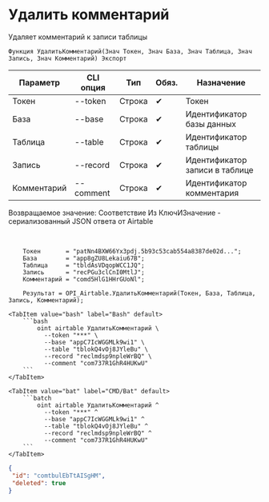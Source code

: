 ﻿---
sidebar_position: 4
---


# Удалить комментарий
 Удаляет комментарий к записи таблицы



`Функция УдалитьКомментарий(Знач Токен, Знач База, Знач Таблица, Знач Запись, Знач Комментарий) Экспорт`

  | Параметр | CLI опция | Тип | Обяз. | Назначение |
  |-|-|-|-|-|
  | Токен | --token | Строка | &#x2714; | Токен |
  | База | --base | Строка | &#x2714; | Идентификатор базы данных |
  | Таблица | --table | Строка | &#x2714; | Идентификатор таблицы |
  | Запись | --record | Строка | &#x2714; | Идентификатор записи в таблице |
  | Комментарий | --comment | Строка | &#x2714; | Идентификатор комментария |

  
  Возвращаемое значение:   Соответствие Из КлючИЗначение - сериализованный JSON ответа от Airtable

<br/>




```bsl title="Пример использования для 1С:Предприятие/OneScript"
    Токен       = "patNn4BXW66Yx3pdj.5b93c53cab554a8387de02d...";
    База        = "app8gZU8Lekaiu67B";
    Таблица     = "tbldAsVDqopWCC1JQ";
    Запись      = "recPGu3clCnI0MtlJ";
    Комментарий = "comd5HlG1HHrGUoNl";

    Результат = OPI_Airtable.УдалитьКомментарий(Токен, База, Таблица, Запись, Комментарий);
```
    

 <Tabs>
  
    <TabItem value="bash" label="Bash" default>
        ```bash
            oint airtable УдалитьКомментарий \
              --token "***" \
              --base "appC7IcWGGMLk9wi1" \
              --table "tblokQ4vOj8JYleBu" \
              --record "reclmdsp9npleWrBQ" \
              --comment "com737R1GhR4HUKwU"
        ```
    </TabItem>
  
    <TabItem value="bat" label="CMD/Bat" default>
        ```batch
            oint airtable УдалитьКомментарий ^
              --token "***" ^
              --base "appC7IcWGGMLk9wi1" ^
              --table "tblokQ4vOj8JYleBu" ^
              --record "reclmdsp9npleWrBQ" ^
              --comment "com737R1GhR4HUKwU"
        ```
    </TabItem>
</Tabs>


```json title="Результат"
{
 "id": "comtbulEbTtAISgHM",
 "deleted": true
}
```
